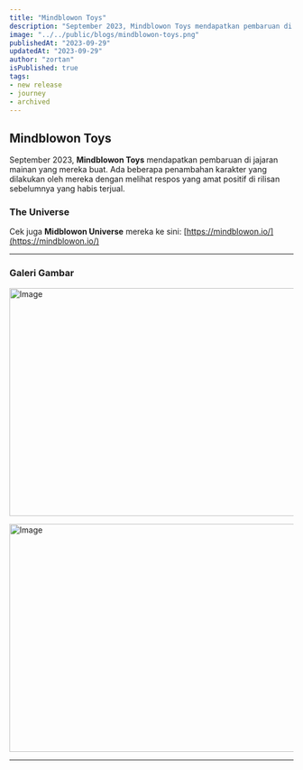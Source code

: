```yaml
---
title: "Mindblowon Toys"
description: "September 2023, Mindblowon Toys mendapatkan pembaruan di jajaran mainan yang mereka buat."
image: "../../public/blogs/mindblowon-toys.png"
publishedAt: "2023-09-29"
updatedAt: "2023-09-29"
author: "zortan"
isPublished: true
tags:
- new release
- journey
- archived
---
```


## Mindblowon Toys

September 2023, **Mindblowon Toys** mendapatkan pembaruan di jajaran mainan yang mereka buat. Ada beberapa penambahan karakter yang dilakukan oleh mereka dengan melihat respos yang amat positif di rilisan sebelumnya yang habis terjual.

### The Universe

Cek juga **Midblowon Universe** mereka ke sini: [https://mindblowon.io/](https://mindblowon.io/)

---

### Galeri Gambar

<Image
  src="https://ipfs.io/ipfs/Qme4RHiGt6CoreJd6aeBiZ9K1avsN89uwVWcE1WJzodMJd/mindblowon-toys-0.jpg"
  width="718"
  height="404"
  alt="Image"
  sizes="100vw"
/>

<Image
  src="https://ipfs.io/ipfs/Qme4RHiGt6CoreJd6aeBiZ9K1avsN89uwVWcE1WJzodMJd/mindblowon-toys-1.png"
  width="718"
  height="404"
  alt="Image"
  sizes="100vw"
/>

---